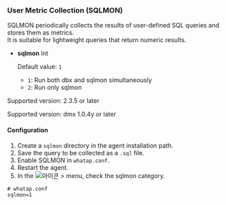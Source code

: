 ### User Metric Collection (SQLMON)

SQLMON periodically collects the results of user-defined SQL queries and stores them as metrics.  
It is suitable for lightweight queries that return numeric results.

* **sqlmon** <span class='type'>Int</span>

  Default value: `1`

  - `1`: Run both dbx and sqlmon simultaneously  
  - `2`: Run only sqlmon  

<Xclude product="oracle-pro">

  Supported version: 2.3.5 or later

</Xclude>

<InDoc product="oracle-pro">

  Supported version: dmx 1.0.4y or later

</InDoc>

#### Configuration

1. Create a `sqlmon` directory in the agent installation path.  
2. Save the query to be collected as a `.sql` file.  
3. Enable SQLMON in `whatap.conf`.  
4. Restart the agent.  
5. In the ![아이콘](/img/ic-sitemap.svg) <Cmdname sid="sitemap" className="uitext" /> &gt; <Cmdname sid="side_metricsSearch" className="uitext" /> menu, check the sqlmon category.

```properties
# whatap.conf
sqlmon=1
```
